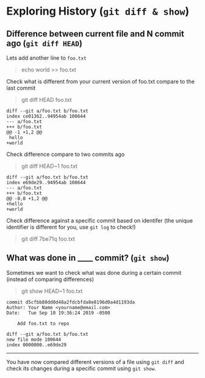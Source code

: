 # Exploring History (`git diff & show`)
## Difference between current file and N commit ago (`git diff HEAD`)

Lets add another line to `foo.txt`

> echo world >> foo.txt

Check what is different from your current version of foo.txt compare to the last commit

> git diff HEAD foo.txt

```
diff --git a/foo.txt b/foo.txt
index ce01362..94954ab 100644
--- a/foo.txt
+++ b/foo.txt
@@ -1 +1,2 @@
 hello
+world
```

Check difference compare to two commits ago

> git diff HEAD~1 foo.txt

```
diff --git a/foo.txt b/foo.txt
index e69de29..94954ab 100644
--- a/foo.txt
+++ b/foo.txt
@@ -0,0 +1,2 @@
+hello
+world
```

Check difference against a specific commit based on identifer (the unique identifier is different for you, use `git log` to check!)

> git diff 7be71q foo.txt 

## What was done in ____ commit? (`git show`)

Sometimes we want to check what was done during a certain commit (instead of comparing differences)

> git show HEAD~1 foo.txt

```
commit d5cfbb80dd0d48a2fdcbfda8e8196d0a4d1193da
Author: Your Name <yourname@email.com>
Date:   Tue Sep 10 19:36:24 2019 -0500

    Add foo.txt to repo

diff --git a/foo.txt b/foo.txt
new file mode 100644
index 0000000..e69de29
```

---
You have now compared different versions of a file using `git diff` and check its changes during a specific commit using `git show`.